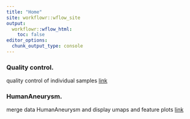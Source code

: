 ```yaml
---
title: "Home"
site: workflowr::wflow_site
output:
  workflowr::wflow_html:
    toc: false
editor_options:
  chunk_output_type: console
---
```


### Quality control. 
quality control of individual samples
[link](QualityControl.html)

### HumanAneurysm. 
merge data HumanAneurysm and display umaps and feature plots
[link](HumanAneurysm.html)

